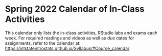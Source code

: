 # Spring 2022 Calendar of In-Class Activities {-}


This calendar only lists the in-class activities, RStudio labs and exams each week. For required readings and videos as well as due dates for assignments, refer to the calendar at:  
[https://mtstateintrostats.github.io/Syllabus/#Course_calendar](https://mtstateintrostats.github.io/Syllabus/#Course_calendar)

\begin{longtable}{|l|l|l|l|p{.55\textwidth}|}
\hline
\textbf{Week}& \textbf{Day}& \textbf{Date}& \textbf{Activity} \\ \hline
\endhead

1& W& 1/19& Syllabus Review \\*
1& F& 1/21& Martian Alphabet \\ \hline
2& M& 1/24& American Indian Address Part A \\*
2& W& 1/26& American Indian Address Part B \\* 
2& F& 1/28& Week 2 Lab \\ \hline
3& M& 1/31& Myopia and Nightlights \\*
3& W& 2/2& IMDb Movie Reviews \\*
3& F& 2/4& Week 3 Lab \\ \hline
4& M& 2/7& Movie Profits - Linear Regression \\*
4& W& 2/9& Movie Profits - Correlation \\*
4& F& 2/11& Week 4 Lab \\ \hline
5& M& 2/14& Exam 1 Review \\*
5& W& 2/16& Group Midterm Exam 1 \\*	
5& F& 2/18& Midterm Exam 1 \\ \hline
6& M& 2/21& (\textit{No class}) \\*
6& W& 2/23& Helper Hinderer --- Simulation HT \\*	
6& F& 2/25& Week 6 Lab \\ \hline
7& M& 2/28& Helper Hinderer --- Simulation CI \\*
7& W& 3/2&  Handedness of Male Boxers --- Theory\\*
7& F& 3/4& Week 7 Lab \\ \hline
8& M& 3/7& Good Samaritan --- Simulation HT \\*
8& W& 3/9& Good Samaritan --- Simulation CI \\*	
8& F& 3/11& Week 8 Lab \\ \hline
Holiday& M--F& 3/14--3/18& \textbf{No Class --- Spring Break} \\ \hline
9& M& 3/21& Helmet Use and Head Injuries --- Theory HT \\*
9& W& 3/23& Helmet Use and Head Injuries --- Theory CI \\*	
9& F& 3/25& Week 9 Lab \\ \hline
10& M& 3/28& Exam 2 Review \\*
10& W& 3/30& Group Midterm Exam 2 \\*
10& F& 4/1& Midterm Exam 2\\ \hline
11& M& 4/4& COVID and Air Pollution \\*
11& W& 4/6& Color Interference \\*	
11& F& 4/8& Week 11 Lab \\ \hline
12& M& 4/11& Weather Patterns and Snowfall \\*
12& W& 4/13& Week 12 Lab \\*
12& F& 4/15& (\textit{No class}) \\ \hline
13& M& 4/18& Diving Penguins  \\*
13& W& 4/20& Golf Driving Distances \\*
13& F& 4/22& Week 13 Lab \\ \hline
14& M& 4/25& What's the probability? \\*
14& W& 4/27& Relative Risk \\*
14& F& 4/29& Week 14 Lab \\ \hline
15& M& 5/2& Data Exploration \\*
15& W& 5/4& Final Exam Review \\*
15& F& 5/6& Final Group Exam \\ \hline
Finals& TBD & TBD & Final Exam \\ \hline

\end{longtable}


